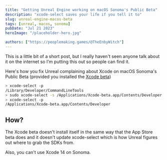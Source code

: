 ```yaml
---
title: "Getting Unreal Engine working on macOS Sonoma's Public Beta"
description: "xcode-select saves your life if you tell it to"
slug: unreal-engine-macos-beta
tags: [unreal, macos, sonoma]
pubDate: "Jul 21 2023"
heroImage: "/placeholder-hero.jpg"

authors: ["https://peoplemaking.games/@TheEnbyWitch"]
---
```


This is a little bit of a short post, but I really haven't seen anyone talk about it on the internet so I'm putting this out so people can find it.

Here's how you fix Unreal complaining about Xcode on macOS Sonoma's Public Beta (provided you installed the [Xcode beta](https://developer.apple.com/download/all/?q=Xcode))

```bash
> xcode-select -p
/Library/Developer/CommandLineTools
> sudo xcode-select -s /Applications/Xcode-beta.app/Contents/Developer
> xcode-select -p
/Applications/Xcode-beta.app/Contents/Developer
```

## How?

The Xcode beta doesn't install itself in the same way that the App Store beta does and it doesn't update xcode-select which is how Unreal figures out where to grab the SDKs from.

Also, you can't use Xcode 14 on Sonoma.


<KoFi />
